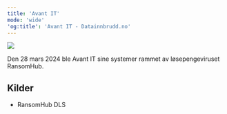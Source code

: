 ```yaml
---
title: 'Avant IT'
mode: 'wide'
'og:title': 'Avant IT - Datainnbrudd.no'
---
```


<Frame>
<img src="/images/avant-it.png" noZoom/>
</Frame>

Den 28 mars 2024 ble Avant IT sine systemer rammet av løsepengeviruset RansomHub.



## Kilder
- RansomHub DLS
